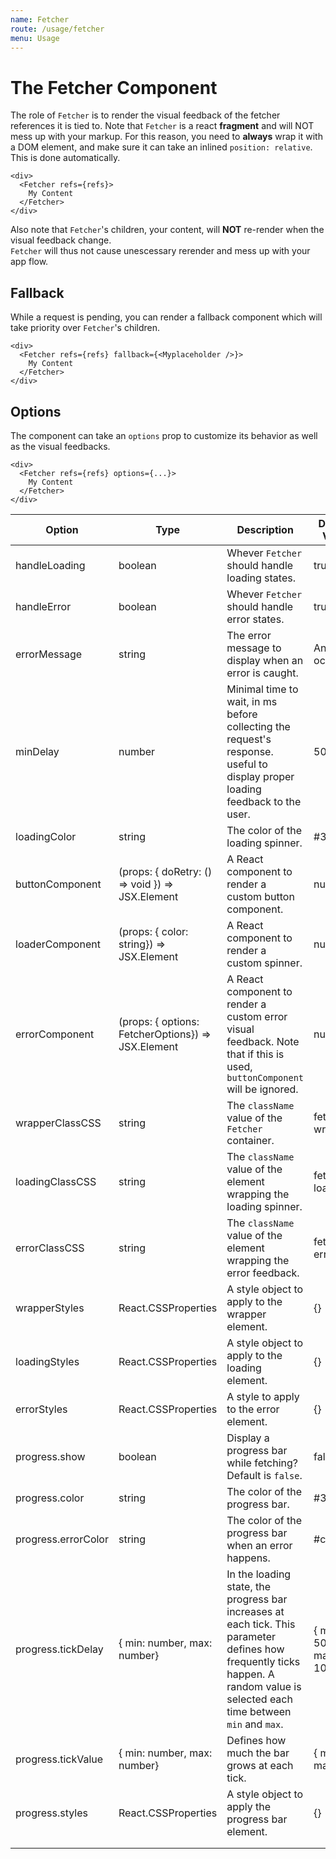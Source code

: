 ```yaml
---
name: Fetcher
route: /usage/fetcher
menu: Usage
---
```



# The Fetcher Component

The role of `Fetcher` is to render the visual feedback of the fetcher references it is tied to.
Note that `Fetcher` is a react **fragment** and will NOT mess up with your markup. 
For this reason, you need to **always** wrap it with a DOM element, and make sure it can take
an inlined `position: relative`. This is done automatically.
```tsx
<div>
  <Fetcher refs={refs}>
    My Content
  </Fetcher>
</div>
```

Also note that `Fetcher`'s children, your content, will **NOT** re-render when the visual feedback change.  
`Fetcher` will thus not cause unescessary rerender and mess up with your app flow.

## Fallback

While a request is pending, you can render a fallback component which will take priority over
`Fetcher`'s children.

```tsx
<div>
  <Fetcher refs={refs} fallback={<Myplaceholder />}>
    My Content
  </Fetcher>
</div>
```

## Options

The component can take an `options` prop to customize its behavior as well as the visual feedbacks.
```tsx
<div>
  <Fetcher refs={refs} options={...}>
    My Content
  </Fetcher>
</div>
```

| Option              | Type                                                 | Description                                                                                                                                                                        | Default Value            |
| ------------------- | ---------------------------------------------------- | ---------------------------------------------------------------------------------------------------------------------------------------------------------------------------------- | ------------------------ |
| handleLoading       | boolean                                              | Whever `Fetcher` should handle loading states.                                                                                                                                     | true                     |
| handleError         | boolean                                              | Whever `Fetcher` should handle error states.                                                                                                                                       | true                     |
| errorMessage        | string                                               | The error message to display when an error is caught.                                                                                                                              | An error occured         |
| minDelay            | number                                               | Minimal time to wait, in ms before collecting the request's response. useful to display proper loading feedback to the user.                                                       | 500                      |
| loadingColor        | string                                               | The color of the loading spinner.                                                                                                                                                  | #36d7b7                  |
| buttonComponent     | (props: { doRetry: () => void }) => JSX.Element      | A React component to render a custom button component.                                                                                                                             | null                     |
| loaderComponent     | (props: { color: string}) => JSX.Element             | A React component to render a custom spinner.                                                                                                                                      | null                     |
| errorComponent      | (props: { options: FetcherOptions}) => JSX.Element   | A React component to render a custom error visual feedback. Note that if this is used, `buttonComponent` will be ignored.                                                          | null                     |
| wrapperClassCSS     | string                                               | The `className` value of the `Fetcher` container.                                                                                                                                  | fetcher-wrapper          |
| loadingClassCSS     | string                                               | The `className` value of the element wrapping the loading spinner.                                                                                                                 | fetcher-loading          |
| errorClassCSS       | string                                               | The `className` value of the element wrapping the error feedback.                                                                                                                  | fetching-error           |
| wrapperStyles       | React.CSSProperties                                  | A style object to apply to the wrapper element.                                                                                                                                    | {}                       |
| loadingStyles       | React.CSSProperties                                  | A style object to apply to the loading element.                                                                                                                                    | {}                       |
| errorStyles         | React.CSSProperties                                  | A style to apply to the error element.                                                                                                                                             | {}                       |
| progress.show       | boolean                                              | Display a progress bar while fetching? Default is `false`.                                                                                                                         | false                    |
| progress.color      | string                                               | The color of the progress bar.                                                                                                                                                     | #36d7b7                  |
| progress.errorColor | string                                               | The color of the progress bar when an error happens.                                                                                                                               | #cd3f45                  |
| progress.tickDelay  | { min: number, max: number}                          | In the loading state, the progress bar increases at each tick. This parameter defines how frequently ticks happen.  A random value is selected each time between `min` and `max`.  | { min: 500, max: 1000}   |
| progress.tickValue  | { min: number, max: number}                          | Defines how much the bar grows at each tick.                                                                                                                                       | { min: 2, max: 3}        |
| progress.styles     | React.CSSProperties                                  | A style object to apply the progress bar element.                                                                                                                                  | {}                       |
|                     |                                                      |                                                                                                                                                                                    |                          |
|                     |                                                      |                                                                                                                                                                                    |                          |
